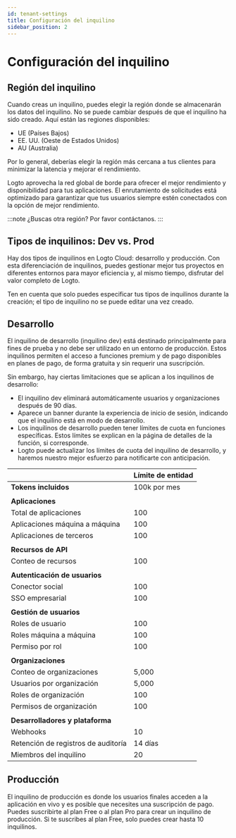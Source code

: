 ```yaml
---
id: tenant-settings
title: Configuración del inquilino
sidebar_position: 2
---
```


# Configuración del inquilino

## Región del inquilino

Cuando creas un inquilino, puedes elegir la región donde se almacenarán los datos del inquilino. No se puede cambiar después de que el inquilino ha sido creado. Aquí están las regiones disponibles:

- UE (Países Bajos)
- EE. UU. (Oeste de Estados Unidos)
- AU (Australia)

Por lo general, deberías elegir la región más cercana a tus clientes para minimizar la latencia y mejorar el rendimiento.

Logto aprovecha la red global de borde para ofrecer el mejor rendimiento y disponibilidad para tus aplicaciones. El enrutamiento de solicitudes está optimizado para garantizar que tus usuarios siempre estén conectados con la opción de mejor rendimiento.

:::note
¿Buscas otra región? Por favor contáctanos.
:::

## Tipos de inquilinos: Dev vs. Prod

Hay dos tipos de inquilinos en Logto Cloud: desarrollo y producción. Con esta diferenciación de inquilinos, puedes gestionar mejor tus proyectos en diferentes entornos para mayor eficiencia y, al mismo tiempo, disfrutar del valor completo de Logto.

Ten en cuenta que solo puedes especificar tus tipos de inquilinos durante la creación; el tipo de inquilino no se puede editar una vez creado.

## Desarrollo

El inquilino de desarrollo (inquilino dev) está destinado principalmente para fines de prueba y no debe ser utilizado en un entorno de producción. Estos inquilinos permiten el acceso a funciones premium y de pago disponibles en planes de pago, de forma gratuita y sin requerir una suscripción.

Sin embargo, hay ciertas limitaciones que se aplican a los inquilinos de desarrollo:

- El inquilino dev eliminará automáticamente usuarios y organizaciones después de 90 días.
- Aparece un banner durante la experiencia de inicio de sesión, indicando que el inquilino está en modo de desarrollo.
- Los inquilinos de desarrollo pueden tener límites de cuota en funciones específicas. Estos límites se explican en la página de detalles de la función, si corresponde.
- Logto puede actualizar los límites de cuota del inquilino de desarrollo, y haremos nuestro mejor esfuerzo para notificarte con anticipación.

|                                     | Límite de entidad |
| ----------------------------------- | ----------------- |
| **Tokens incluidos**                | 100k por mes      |
|                                     |                   |
| **Aplicaciones**                    |                   |
| Total de aplicaciones               | 100               |
| Aplicaciones máquina a máquina      | 100               |
| Aplicaciones de terceros            | 100               |
|                                     |                   |
| **Recursos de API**                 |                   |
| Conteo de recursos                  | 100               |
|                                     |                   |
| **Autenticación de usuarios**       |                   |
| Conector social                     | 100               |
| SSO empresarial                     | 100               |
|                                     |                   |
| **Gestión de usuarios**             |                   |
| Roles de usuario                    | 100               |
| Roles máquina a máquina             | 100               |
| Permiso por rol                     | 100               |
|                                     |                   |
| **Organizaciones**                  |                   |
| Conteo de organizaciones            | 5,000             |
| Usuarios por organización           | 5,000             |
| Roles de organización               | 100               |
| Permisos de organización            | 100               |
|                                     |                   |
| **Desarrolladores y plataforma**    |                   |
| Webhooks                            | 10                |
| Retención de registros de auditoría | 14 días           |
| Miembros del inquilino              | 20                |

## Producción

El inquilino de producción es donde los usuarios finales acceden a la aplicación en vivo y es posible que necesites una suscripción de pago. Puedes suscribirte al plan Free o al plan Pro para crear un inquilino de producción. Si te suscribes al plan Free, solo puedes crear hasta 10 inquilinos.
